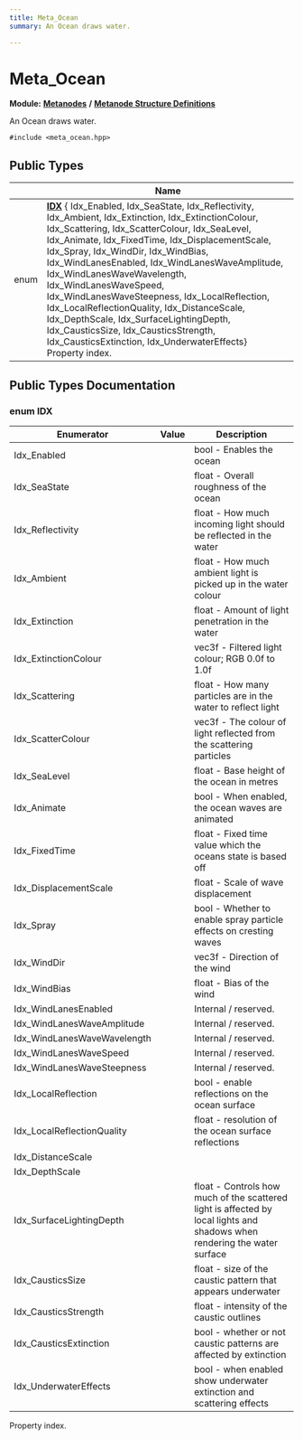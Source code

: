 ```yaml
---
title: Meta_Ocean
summary: An Ocean draws water. 

---
```


# Meta_Ocean

**Module:** **[Metanodes](../Modules/group__api__metanodes.mdx)** **/** **[Metanode Structure Definitions](../Modules/group__api__metadefs.mdx)**



An Ocean draws water. 


`#include <meta_ocean.hpp>`

## Public Types

|                | Name           |
| -------------- | -------------- |
| enum| **[IDX](../Classes/struct_meta___ocean.mdx#enum-idx)** { Idx_Enabled, Idx_SeaState, Idx_Reflectivity, Idx_Ambient, Idx_Extinction, Idx_ExtinctionColour, Idx_Scattering, Idx_ScatterColour, Idx_SeaLevel, Idx_Animate, Idx_FixedTime, Idx_DisplacementScale, Idx_Spray, Idx_WindDir, Idx_WindBias, Idx_WindLanesEnabled, Idx_WindLanesWaveAmplitude, Idx_WindLanesWaveWavelength, Idx_WindLanesWaveSpeed, Idx_WindLanesWaveSteepness, Idx_LocalReflection, Idx_LocalReflectionQuality, Idx_DistanceScale, Idx_DepthScale, Idx_SurfaceLightingDepth, Idx_CausticsSize, Idx_CausticsStrength, Idx_CausticsExtinction, Idx_UnderwaterEffects}<br />Property index.  |

## Public Types Documentation

### enum IDX

| Enumerator | Value | Description |
| ---------- | ----- | ----------- |
| Idx_Enabled | | bool - Enables the ocean   |
| Idx_SeaState | | float - Overall roughness of the ocean   |
| Idx_Reflectivity | | float - How much incoming light should be reflected in the water   |
| Idx_Ambient | | float - How much ambient light is picked up in the water colour   |
| Idx_Extinction | | float - Amount of light penetration in the water   |
| Idx_ExtinctionColour | | vec3f - Filtered light colour; RGB 0.0f to 1.0f   |
| Idx_Scattering | | float - How many particles are in the water to reflect light   |
| Idx_ScatterColour | | vec3f - The colour of light reflected from the scattering particles   |
| Idx_SeaLevel | | float - Base height of the ocean in metres   |
| Idx_Animate | | bool - When enabled, the ocean waves are animated   |
| Idx_FixedTime | | float - Fixed time value which the oceans state is based off   |
| Idx_DisplacementScale | | float - Scale of wave displacement   |
| Idx_Spray | | bool - Whether to enable spray particle effects on cresting waves   |
| Idx_WindDir | | vec3f - Direction of the wind   |
| Idx_WindBias | | float - Bias of the wind   |
| Idx_WindLanesEnabled | | Internal / reserved.   |
| Idx_WindLanesWaveAmplitude | | Internal / reserved.   |
| Idx_WindLanesWaveWavelength | | Internal / reserved.   |
| Idx_WindLanesWaveSpeed | | Internal / reserved.   |
| Idx_WindLanesWaveSteepness | | Internal / reserved.   |
| Idx_LocalReflection | | bool - enable reflections on the ocean surface   |
| Idx_LocalReflectionQuality | | float - resolution of the ocean surface reflections   |
| Idx_DistanceScale | |   |
| Idx_DepthScale | |   |
| Idx_SurfaceLightingDepth | | float - Controls how much of the scattered light is affected by local lights and shadows when rendering the water surface   |
| Idx_CausticsSize | | float - size of the caustic pattern that appears underwater   |
| Idx_CausticsStrength | | float - intensity of the caustic outlines   |
| Idx_CausticsExtinction | | bool - whether or not caustic patterns are affected by extinction   |
| Idx_UnderwaterEffects | | bool - when enabled show underwater extinction and scattering effects   |



Property index. 

